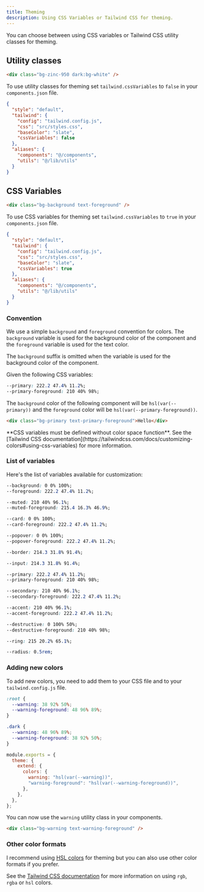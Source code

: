 ```yaml
---
title: Theming
description: Using CSS Variables or Tailwind CSS for theming.
---
```


You can choose between using CSS variables or Tailwind CSS utility classes for theming.

## Utility classes

```html /bg-zinc-950/ /text-zinc-50/ /dark:bg-white/ /dark:text-zinc-950/
<div class="bg-zinc-950 dark:bg-white" />
```

To use utility classes for theming set `tailwind.cssVariables` to `false` in your `components.json` file.

```json {7} title="components.json"
{
  "style": "default",
  "tailwind": {
    "config": "tailwind.config.js",
    "css": "src/styles.css",
    "baseColor": "slate",
    "cssVariables": false
  },
  "aliases": {
    "components": "@/components",
    "utils": "@/lib/utils"
  }
}
```

## CSS Variables

```html /bg-background/ /text-foreground/
<div class="bg-background text-foreground" />
```

To use CSS variables for theming set `tailwind.cssVariables` to `true` in your `components.json` file.

```json {7} title="components.json"
{
  "style": "default",
  "tailwind": {
    "config": "tailwind.config.js",
    "css": "src/styles.css",
    "baseColor": "slate",
    "cssVariables": true
  },
  "aliases": {
    "components": "@/components",
    "utils": "@/lib/utils"
  }
}
```

### Convention

We use a simple `background` and `foreground` convention for colors. The `background` variable is used for the background color of the component and the `foreground` variable is used for the text color.

<Callout class="mt-4">

The `background` suffix is omitted when the variable is used for the background color of the component.

</Callout>

Given the following CSS variables:

```css
--primary: 222.2 47.4% 11.2%;
--primary-foreground: 210 40% 98%;
```

The `background` color of the following component will be `hsl(var(--primary))` and the `foreground` color will be `hsl(var(--primary-foreground))`.

```html
<div class="bg-primary text-primary-foreground">Hello</div>
```

<Callout>
  **CSS variables must be defined without color space function**. See the
  [Tailwind CSS
  documentation](https://tailwindcss.com/docs/customizing-colors#using-css-variables)
  for more information.
</Callout>

### List of variables

Here's the list of variables available for customization:

```css title="Default background color"
--background: 0 0% 100%;
--foreground: 222.2 47.4% 11.2%;
```

```css title="Muted backgrounds"
--muted: 210 40% 96.1%;
--muted-foreground: 215.4 16.3% 46.9%;
```

```css title="Background color"
--card: 0 0% 100%;
--card-foreground: 222.2 47.4% 11.2%;
```

```css title="Background color for popovers"
--popover: 0 0% 100%;
--popover-foreground: 222.2 47.4% 11.2%;
```

```css title="Default border color"
--border: 214.3 31.8% 91.4%;
```

```css title="Border color"
--input: 214.3 31.8% 91.4%;
```

```css title="Primary colors"
--primary: 222.2 47.4% 11.2%;
--primary-foreground: 210 40% 98%;
```

```css title="Secondary colors"
--secondary: 210 40% 96.1%;
--secondary-foreground: 222.2 47.4% 11.2%;
```

```css title="Used for accents"
--accent: 210 40% 96.1%;
--accent-foreground: 222.2 47.4% 11.2%;
```

```css title="Used for destructive actions"
--destructive: 0 100% 50%;
--destructive-foreground: 210 40% 98%;
```

```css title="Used for focus ring"
--ring: 215 20.2% 65.1%;
```

```css title="Border radius for card, input and buttons"
--radius: 0.5rem;
```

### Adding new colors

To add new colors, you need to add them to your CSS file and to your `tailwind.config.js` file.

```css title="app/globals.css"
:root {
  --warning: 38 92% 50%;
  --warning-foreground: 48 96% 89%;
}

.dark {
  --warning: 48 96% 89%;
  --warning-foreground: 38 92% 50%;
}
```

```js {5-6} title="tailwind.config.js"
module.exports = {
  theme: {
    extend: {
      colors: {
        warning: "hsl(var(--warning))",
        "warning-foreground": "hsl(var(--warning-foreground))",
      },
    },
  },
};
```

You can now use the `warning` utility class in your components.

```html /bg-warning/ /text-warning-foreground/
<div class="bg-warning text-warning-foreground" />
```

### Other color formats

I recommend using [HSL colors](https://www.smashingmagazine.com/2021/07/hsl-colors-css/) for theming but you can also use other color formats if you prefer.

See the [Tailwind CSS documentation](https://tailwindcss.com/docs/customizing-colors#using-css-variables) for more information on using `rgb`, `rgba` or `hsl` colors.
